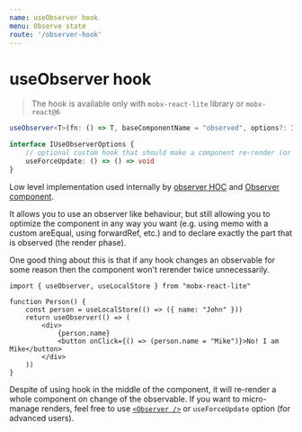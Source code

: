 ---
name: useObserver hook
menu: Observe state
route: '/observer-hook'
---

# useObserver hook

> The hook is available only with `mobx-react-lite` library or `mobx-react@6`

```ts
useObserver<T>(fn: () => T, baseComponentName = "observed", options?: IUseObserverOptions): T

interface IUseObserverOptions {
    // optional custom hook that should make a component re-render (or not) when changes are detected
    useForceUpdate: () => () => void
}
```

Low level implementation used internally by [observer HOC](/observer-hoc) and [Observer component](/observer-component).

It allows you to use an observer like behaviour, but still allowing you to optimize the component in any way you want (e.g. using memo with a custom areEqual, using forwardRef, etc.) and to declare exactly the part that is observed (the render phase).

One good thing about this is that if any hook changes an observable for some reason then the component won't rerender twice unnecessarily.

```tsx
import { useObserver, useLocalStore } from "mobx-react-lite"

function Person() {
    const person = useLocalStore(() => ({ name: "John" }))
    return useObserver(() => (
        <div>
            {person.name}
            <button onClick={() => (person.name = "Mike")}>No! I am Mike</button>
        </div>
    ))
}
```

Despite of using hook in the middle of the component, it will re-render a whole component on change of the observable. If you want to micro-manage renders, feel free to use [`<Observer />`](/observer-component) or `useForceUpdate` option (for advanced users).